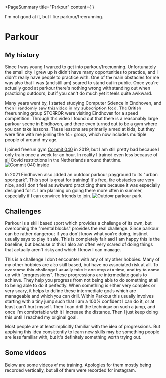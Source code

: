 <PageSummary 
    title="Parkour"
    content={
        <YTPlayer video="Pdf8cmWHe4o"/>
    }
>

I'm not good at it, but I like parkour/freerunning.

</PageSummary>

# Parkour

## My history

Since I was young I wanted to get into parkour/freerunning. Unfortunately the small city I grew up in didn't have many opportunities to practice, and I didn't really have people to practice with. One of the main obstacles for me was also that I was (and still am) scared to stand out in public. Once you're actually good at parkour there's nothing wrong with standing out when practicing outdoors, but if you can't do much yet it feels quite awkward.

Many years went by, I started studying Computer Science in Eindhoven, and then I randomly saw [this video](https://www.youtube.com/watch?v=hGMrM2o-KiA&ab_channel=STORROR) in my subscription feed. The British freerunning group STORROR were visiting Eindhoven for a speed competition. Through this video I found out that there is a reasonably large parkour scene in Eindhoven, and there even turned out to be a gym where you can take lessons. These lessons are primarily aimed at kids, but they were fine with me joining the 14+ group, which now includes multiple people of around my age.

I joined freerun gym [Commit 040](https://www.dynamo-eindhoven.nl/stijlen/commit/) in 2019, but I am still pretty bad because I only train once a week for an hour. In reality I trained even less because of all Covid restrictions in the Netherlands around that time.
![Commit 040 inside](~/commit040.png)

In 2021 Eindhoven also added an outdoor parkour playground to its "urban sportpark". This spot is great for training! It's free, the obstacles are very nice, and I don't feel as awkward practicing there because it was especially designed for it. I am planning on going there more often in summer, especially if I can convince friends to join.
![Outdoor parkour park](~/freerunpark.jpg)

## Challenges

Parkour is a skill based sport which provides a challenge of its own, but overcoming the "mental blocks" provides the real challenge. Since parkour can be rather dangerous if you don't know what you're doing, instinct usually says to play it safe. This is completely fair and I am happy this is the baseline, but because of this I also am often very scared of doing things that actually aren't risky and which I know I can manage.

This is a challenge I don't encounter with any of my other hobbies. Many of my other hobbies are also skill based, but have no associated risk at all. To overcome this challenge I usually take it one step at a time, and try to come up with "progressions". These progressions are intermediate goals to achieve. They help you progress from not being able to do something at all to being able to do it perfectly. When something is either very complex or very scary, it helps to define these intermediate goals which are manageable and which you can drill. Within Parkour this usually involves starting with a tiny jump such that I am a 100% confident I can do it, or at least can't hurt myself. Then I can drill the technique on such a jump, and once I'm comfortable with it I increase the distance. Then I just keep doing this until I reached my original goal.

Most people are at least implicitly familiar with the idea of progressions. But applying this idea consistently to learn new skills may be something people are less familiar with, but it's definitely something worth trying out.

## Some videos

Below are some videos of me training. Apologies for them mostly being recorded vertically, but all of them were recorded for instagram.

<YTPlayer
    video="hGMrM2o-AT9N2zw84Bk"
    playlist="PLZLcR3tglTH8CxE49QOy1ALaRB1KfHzRz"
    aspectRatio="auto"
/>

